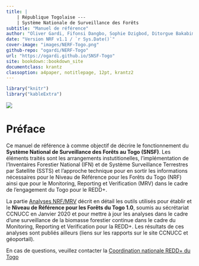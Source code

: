 ```yaml
---
title: |
    | République Togolaise ---
    | Système Nationale de Surveillance des Forêts
subtitle: "Manuel de référence"
author: "Oliver Gardi, Fifonsi Dangbo, Sophie Dzigbod, Ditorgue Bakabima"
date: "Version NRF v1.1 / `r Sys.Date()`"
cover-image: "images/NERF-Togo.png"
github-repo: "ogardi/NERF-Togo"
url: "https://ogardi.github.io/SNSF-Togo"
site: bookdown::bookdown_site
documentclass: krantz
classoption: a4paper, notitlepage, 12pt, krantz2
---
```


```r
library("knitr")
library("kableExtra")
```

![](images/NERF-Togo.png)

# Préface {-}

Ce manuel de référence à comme objectif de décrire le fonctionnement du **Système National de Surveillance des Forêts au Togo (SNSF)**. Les éléments traités sont les arrangements instutitionelles, l'implémentation de l'Inventaires Forestier National (IFN) et de Système Surveillance Terrestres par Satellite (SSTS) et l'approche technique pour en sortir les informations nécessaires pour le Niveau de Référence pour les Forêts du Togo (NRF) ainsi que pour le Monitoring, Reporting et Verification (MRV) dans le cadre de l'engagement du Togo pour le REDD+.

La partie [Analyses NRF/MRV](#NRF-MRV) décrit en détail les outils utilisés pour établir et le **Niveau de Référence pour les Forêts du Togo 1.0**, soumis au sécrétariat CCNUCC en Janvier 2020 et pour mettre à jour les analyses dans le cadre d'une surveillance de la biomasse forestier continue dans le cadre du Monitoring, Reporting et Verification pour la REDD+. Les résultats de ces analyses sont publiés ailleurs (liens sur les rapports sur le site CCNUCC et géoportail).

En cas de questions, veuillez contacter la [Coordination nationale REDD+ du Togo](http://www.reddtogo.tg/index.php/contacts)
